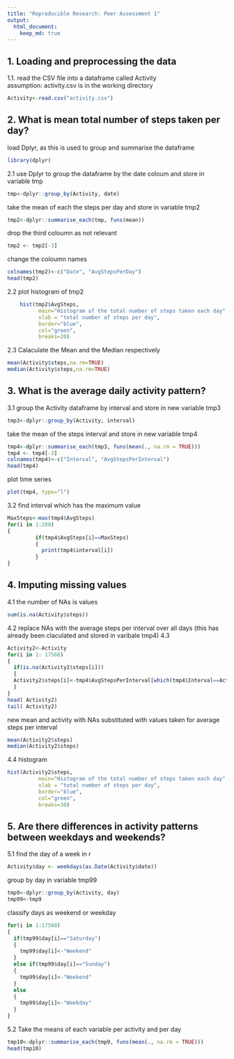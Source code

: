 ```yaml
---
title: "Reproducible Research: Peer Assessment 1"
output: 
  html_document:
    keep_md: true
---
```


## 1. Loading and preprocessing the data
1.1. read the CSV file into a dataframe called Activity  
assumption: activity.csv is in the working directory
````r
Activity<-read.csv("activity.csv")
````

## 2. What is mean total number of steps taken per day?
load Dplyr, as this is used to group and summarise the dataframe
````r
library(dplyr)
````

2.1 use Dplyr to group the dataframe by the date coloum and store in variable tmp
````r
tmp<-dplyr::group_by(Activity, date) 
````
take the mean of each the steps per day and store in variable tmp2
````r
tmp2<-dplyr::summarise_each(tmp, funs(mean))
````
drop the third coloumn as not relevant 
````r
tmp2 <- tmp2[-3]
````
change the coloumn names 
````r
colnames(tmp2)<-c("Date", "AvgStepsPerDay")
head(tmp2)
````
2.2 plot histogram of tmp2
````r
    hist(tmp2$AvgSteps, 
          main="Histogram of the total number of steps taken each day", 
          xlab = "total number of steps per day",
          border="blue", 
          col="green",
          breaks=20)
````
2.3 Calaculate the Mean and the Median respectively 
````r
mean(Activity$steps,na.rm=TRUE)
median(Activity$steps,na.rm=TRUE)
````

## 3. What is the average daily activity pattern?

3.1 group the Activity dataframe by interval and store in new variable tmp3
````r
tmp3<-dplyr::group_by(Activity, interval)
````

take the mean of the steps interval and store in new variable tmp4 
````r
tmp4<-dplyr::summarise_each(tmp3, funs(mean(., na.rm = TRUE)))
tmp4 <- tmp4[-3]
colnames(tmp4)<-c("Interval", "AvgStepsPerInterval")
head(tmp4)
````

plot time series
````r
plot(tmp4, type="l")
````

3.2 find interval which has the maximum value
````r
MaxSteps<-max(tmp4$AvgSteps)
for(i in 1:288)
{
         if(tmp4$AvgSteps[i]==MaxSteps)
         {
           print(tmp4$interval[i])
         }
}
````
## 4. Imputing missing values
4.1 the number of  NAs is  values
````r
sum(is.na(Activity$steps))
````

4.2 replace NAs with the average steps per interval over all days (this has already been claculated and stored in varibale tmp4)
4.3
````r
Activity2<-Activity
for(i in 1: 17568)
{
  if(is.na(Activity2$steps[i]))
  {
  Activity2$steps[i]<-tmp4$AvgStepsPerInterval[which(tmp4$Interval==Activity2$interval[i])]
  }
}
head( Activity2)
tail( Activity2)
````
new mean and activity with NAs substituted with values taken for average steps per interval
````r
mean(Activity2$steps)
median(Activity2$steps)
````

4.4 histogram
````r
hist(Activity2$steps, 
          main="Histogram of the total number of steps taken each day",
          xlab = "total number of steps per day",
          border="blue", 
          col="green",
          breaks=30)
````

## 5. Are there differences in activity patterns between weekdays and weekends?
5.1 find the day of a week in r
````r
Activity$day <- weekdays(as.Date(Activity$date))
````

group by day in variable tmp99   
````r
tmp9<-dplyr::group_by(Activity, day)
tmp99<-tmp9
````

classify days as weekend or weekday
````r
for(i in 1:17568)
{
  if(tmp99$day[i]=="Saturday")
  {
    tmp99$day[i]<-"Weekend"
  }
  else if(tmp99$day[i]=="Sunday")
  {
    tmp99$day[i]<-"Weekend"
  }
  else
  {
    tmp99$day[i]<-"Weekday"
  }
}
````

5.2 Take the means of each variable per activity and per day  
````r
tmp10<-dplyr::summarise_each(tmp9, funs(mean(., na.rm = TRUE)))
head(tmp10)
````
